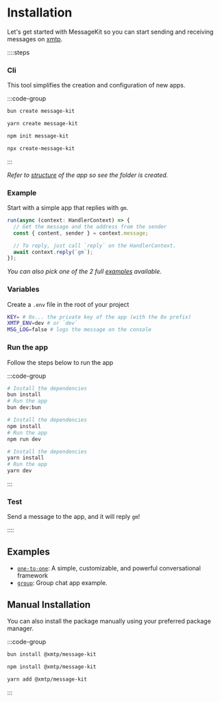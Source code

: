 # Installation

Let's get started with MessageKit so you can start sending and receiving messages on [xmtp](https://xmtp.org).

::::steps

### Cli

This tool simplifies the creation and configuration of new apps.

:::code-group

```bash [bun]
bun create message-kit
```

```bash [yarn]
yarn create message-kit
```

```bash [npm]
npm init message-kit
```

```bash [npx]
npx create-message-kit
```

:::

_Refer to [structure](/concepts/structure) of the app so see the folder is created._

### Example

Start with a simple app that replies with `gm`.

```jsx [src/index.ts]
run(async (context: HandlerContext) => {
  // Get the message and the address from the sender
  const { content, sender } = context.message;

  // To reply, just call `reply` on the HandlerContext.
  await context.reply(`gm`);
});
```

_You can also pick one of the 2 full [examples](#examples) available._

### Variables

Create a `.env` file in the root of your project

```bash [cmd]
KEY= # 0x... the private key of the app (with the 0x prefix)
XMTP_ENV=dev # or `dev`
MSG_LOG=false # logs the message on the console
```

### Run the app

Follow the steps below to run the app

:::code-group

```bash [bun]
# Install the dependencies
bun install
# Run the app
bun dev:bun
```

```bash [npm]
# Install the dependencies
npm install
# Run the app
npm run dev
```

```bash [yarn]
# Install the dependencies
yarn install
# Run the app
yarn dev
```

:::

### Test

Send a message to the app, and it will reply `gm`!

::::

## Examples

- [`one-to-one`](/use-cases/one-to-one): A simple, customizable, and powerful conversational framework
- [`group`](/use-cases/group): Group chat app example.

## Manual Installation

You can also install the package manually using your preferred package manager.

:::code-group

```bash [bun]
bun install @xmtp/message-kit
```

```bash [npm]
npm install @xmtp/message-kit
```

```bash [yarn]
yarn add @xmtp/message-kit
```

:::
